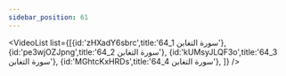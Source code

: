 ```yaml
---
sidebar_position: 61
---
```


<VideoList list={[{id:'zHXadY6sbrc',title:'64_1 سورة التغابن'},
{id:'pe3wjOZJpng',title:'64_2 سورة التغابن'},
{id:'kUMsyJLQF3o',title:'64_3 سورة التغابن'},
{id:'MGhtcKxHRDs',title:'64_4 سورة التغابن'},
]}
/>
